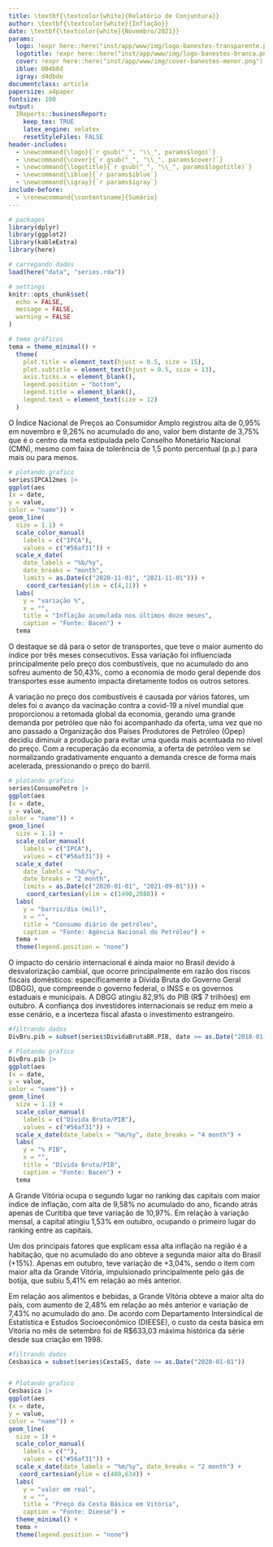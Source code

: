 ```yaml
---
title: \textbf{\textcolor{white}{Relatório de Conjuntura}}
author: \textbf{\textcolor{white}{Inflação}}
date: \textbf{\textcolor{white}{Novembro/2021}}
params:
  logo: !expr here::here("inst/app/www/img/logo-banestes-transparente.png")
  logotitle: !expr here::here("inst/app/www/img/logo-banestes-branca.png")
  cover: !expr here::here("inst/app/www/img/cover-banestes-menor.png")
  iblue: 004b8d
  igray: d4dbde
documentclass: article
papersize: a4paper
fontsize: 100
output:
  IReports::businessReport:
    keep_tex: TRUE
    latex_engine: xelatex
    resetStyleFiles: FALSE
header-includes: 
  - \newcommand{\logo}{`r gsub("_", "\\_", params$logo)`}
  - \newcommand{\cover}{`r gsub("_", "\\_", params$cover)`}
  - \newcommand{\logotitle}{`r gsub("_", "\\_", params$logotitle)`}
  - \newcommand{\iblue}{`r params$iblue`}
  - \newcommand{\igray}{`r params$igray`}
include-before:
  - \renewcommand{\contentsname}{Sumário}
---
```


```r

# packages
library(dplyr)
library(ggplot2)
library(kableExtra)
library(here)

# carregando dados
load(here("data", "series.rda"))

# settings
knitr::opts_chunk$set(
  echo = FALSE,
  message = FALSE,
  warning = FALSE
)

# tema gráficos
tema = theme_minimal() +
  theme(
    plot.title = element_text(hjust = 0.5, size = 15),
    plot.subtitle = element_text(hjust = 0.5, size = 13),
    axis.ticks.x = element_blank(),
    legend.position = "bottom",
    legend.title = element_blank(),
    legend.text = element_text(size = 12)
  )

```

\maketitle
\tableofcontents
\clearpage

\section{IPCA} 
 \vspace{0,5cm}

O Índice Nacional de Preços ao Consumidor Amplo registrou alta de 0,95% em novembro e 9,26% no acumulado do ano, valor bem distante de 3,75% que é o centro da meta estipulada pelo Conselho Monetário Nacional (CMN), mesmo com faixa de tolerência de 1,5 ponto percentual (p.p.) para mais ou para menos.

```r

# plotando grafico
series$IPCA12mes |>
ggplot(aes
(x = date,
y = value,
color = "name")) +
geom_line(
  size = 1.1) +
  scale_color_manual(
    labels = c("IPCA"),
    values = c("#56af31")) +
  scale_x_date(
    date_labels = "%b/%y",
    date_breaks = "month",
    limits = as.Date(c("2020-11-01", "2021-11-01"))) +
     coord_cartesian(ylim = c(4,11)) +
  labs(
    y = "variação %",
    x = "",
    title = "Inflação acumulada nos últimos doze meses",
    caption = "Fonte: Bacen") +
  tema
```

O destaque se dá para o setor de transportes, que teve o maior aumento do índice por três meses consecutivos. 
Essa variação foi influenciada principalmente pelo preço dos combustíveis, que no acumulado do ano sofreu aumento de 50,43%,
como a economia de modo geral depende dos transportes esse aumento impacta diretamente todos os outros setores.
\newpage


\subsection{Combustíveis} 
 \vspace{0,5cm}
 
  A variação no preço dos combustíveis é causada por vários fatores, um deles foi o avanço da vacinação contra a covid-19 a nível mundial
  que proporcionou a retomada global da economia, gerando uma grande demanda por petróleo que não foi acompanhado da oferta, 
  uma vez que no ano passado a Organização dos Países Produtores de Petróleo 
(Opep) decidiu diminuir a produção para evitar uma queda mais acentuada no nível do preço. 
Com a recuperação da economia, a oferta de petróleo
vem se normalizando gradativamente enquanto a demanda cresce de forma mais acelerada, pressionando o preço do barril. 



```r

# plotando grafico
series$ConsumoPetro |>
ggplot(aes
(x = date,
y = value,
color = "name")) +
geom_line(
  size = 1.1) +
  scale_color_manual(
    labels = c("IPCA"),
    values = c("#56af31")) +
  scale_x_date(
    date_labels = "%b/%y",
    date_breaks = "2 month",
    limits = as.Date(c("2020-01-01", "2021-09-01"))) +
     coord_cartesian(ylim = c(1490,2080)) +
  labs(
    y = "barris/dia (mil)",
    x = "",
    title = "Consumo diário de petróleo",
    caption = "Fonte: Agência Nacional do Petróleo") +
  tema +
  theme(legend.position = "none")
```
\newpage

\subsection{Desvalorização Cambial} 
 \vspace{0,5cm}

O impacto do cenário internacional é ainda maior no Brasil devido à desvalorização cambial, que ocorre principalmente em razão dos riscos
 fiscais domésticos: especificamente a Dívida Bruta do Governo Geral (DBGG), que compreende o governo federal, o INSS e os governos estaduais 
 e municipais. A DBGG atingiu 82,9% do PIB (R$ 7 trilhões) em outubro. A confiança dos investidores internacionais se reduz em meio a esse cenário, 
 e a incerteza fiscal afasta o investimento estrangeiro.

```r
#filtrando dados
DivBru.pib = subset(series$DividaBrutaBR.PIB, date >= as.Date("2018-01-01"))

# Plotando grafico
DivBru.pib |>
ggplot(aes
(x = date,
y = value,
color = "name")) +
geom_line(
  size = 1.1) +
  scale_color_manual(
    labels = c("Dívida Bruta/PIB"),
    values = c("#56af31")) +
  scale_x_date(date_labels = "%m/%y", date_breaks = "4 month") +
  labs(
    y = "% PIB",
    x = "",
    title = "Dívida Bruta/PIB",
    caption = "Fonte: Bacen") +
  tema
```
 \newpage

\section{Grande Vitória} 
\vspace{0,25cm}

A Grande Vitória ocupa o segundo lugar no ranking das capitais com maior índice de inflação, com alta de 9,58% no acumulado do ano, 
ficando atrás apenas de Curitiba que teve variação de 10,97%. Em relação à variação mensal, a capital atingiu 1,53% em outubro, 
ocupando o primeiro lugar do ranking entre as capitais.

Um dos principais fatores que explicam essa alta inflação na região é a habitação\footnote{O grupo habitação é composto por combustíveis domésticos
 (gás de cozinha), artigos de limpeza, energia elétrica residencial, reparos, aluguel e taxas}, que no acumulado do ano obteve a segunda maior alta do Brasil (+15%). 
 Apenas em outubro, teve variação de +3,04%, sendo o item com maior alta da Grande Vitória, impulsionado principalmente pelo gás de botija, 
 que subiu 5,41% em relação ao mês anterior.

Em relação aos alimentos e bebidas, a Grande Vitória obteve a maior alta do país, com aumento de 2,48% em relação ao mês anterior e variação de 7,43%
 no acumulado do ano. De acordo com Departamento Intersindical de Estatística e Estudos Socioeconômico (DIEESE), o custo da cesta básica em Vitória
 no mês de setembro foi de R$633,03 máxima histórica da série desde sua criação em 1998.

```r

#filtrando dados
Cesbasica = subset(series$CestaES, date >= as.Date("2020-01-01"))


# Plotando grafico
Cesbasica |>
ggplot(aes
(x = date,
y = value,
color = "name")) +
geom_line(
  size = 1) +
  scale_color_manual(
    labels = c(""),
    values = c("#56af31")) +
  scale_x_date(date_labels = "%m/%y", date_breaks = "2 month") +
   coord_cartesian(ylim = c(480,634)) +
  labs(
    y = "valor em real",
    x = "",
    title = "Preço da Cesta Básica em Vitória",
    caption = "Fonte: Dieese") +
  theme_minimal() +
  tema +
  theme(legend.position = "none")

```